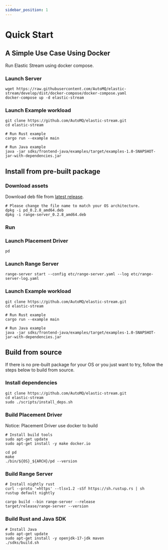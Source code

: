 ```yaml
---
sidebar_position: 1
---
```



# Quick Start

<Tabs>
  <TabItem value="docker" label="Docker" default>

## A Simple Use Case Using Docker

Run Elastic Stream using docker compose.

### Launch Server

```shell
wget https://raw.githubusercontent.com/AutoMQ/elastic-stream/develop/dist/docker-compose/docker-compose.yaml
docker-compose up -d elastic-stream
```

### Launch Example workload

```shell
git clone https://github.com/AutoMQ/elastic-stream.git
cd elastic-stream

# Run Rust example
cargo run --example main

# Run Java example
java -jar sdks/frontend-java/examples/target/examples-1.0-SNAPSHOT-jar-with-dependencies.jar
```
  </TabItem>
  <TabItem value="package" label="Pre-built package">

## Install from pre-built package

### Download assets

Download deb file from [latest release](https://github.com/AutoMQ/elastic-stream/releases/latest).

```shell
# Please change the file name to match your OS architecture.
dpkg -i pd_0.2.8_amd64.deb
dpkg -i range-server_0.2.8_amd64.deb
```

### Run

### Launch Placement Driver

```shell
pd
```

### Launch Range Server

```shell
range-server start --config etc/range-server.yaml --log etc/range-server-log.yaml
```

### Launch Example workload

```shell
git clone https://github.com/AutoMQ/elastic-stream.git
cd elastic-stream

# Run Rust example
cargo run --example main

# Run Java example
java -jar sdks/frontend-java/examples/target/examples-1.0-SNAPSHOT-jar-with-dependencies.jar
```
  </TabItem>
  <TabItem value="source" label="Build from source">

## Build from source

If there is no pre-built package for your OS or you just want to try, follow the steps below to build from source.

### Install dependencies

```shell
git clone https://github.com/AutoMQ/elastic-stream.git
cd elastic-stream
sudo ./scripts/install_deps.sh
```

### Build Placement Driver

Notice: Placement Driver use docker to build

```shell
# Install build tools
sudo apt-get update
sudo apt-get install -y make docker.io

cd pd
make
./bin/${OS}_${ARCH}/pd --version
```

### Build Range Server

```shell
# Install nightly rust
curl --proto '=https' --tlsv1.2 -sSf https://sh.rustup.rs | sh
rustup default nightly

cargo build --bin range-server --release
target/release/range-server --version
```

### Build Rust and Java SDK

```shell
# Install Java
sudo apt-get update
sudo apt-get install -y openjdk-17-jdk maven
./sdks/build.sh
```
  </TabItem>
</Tabs>
